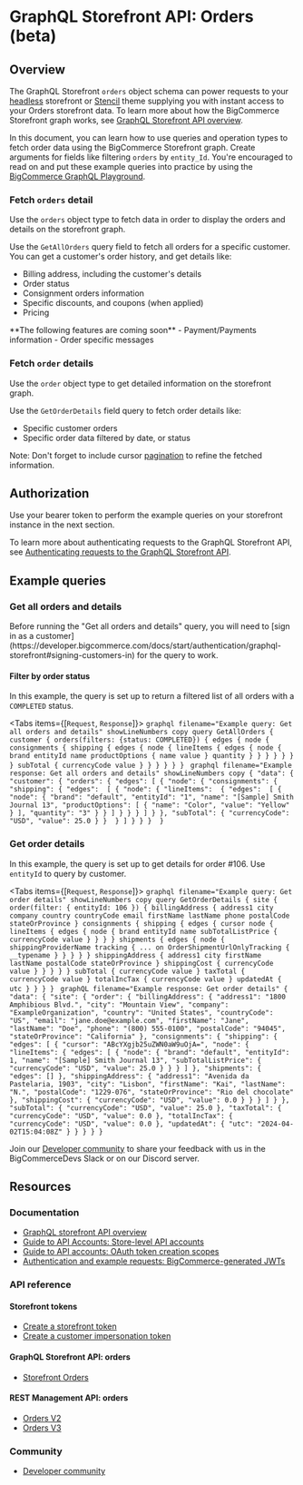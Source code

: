 # GraphQL Storefront API: Orders (beta)

## Overview

The GraphQL Storefront `orders` object schema can power requests to your [headless](/docs/storefront/headless) storefront or [Stencil](/docs/storefront/stencil/start) theme supplying you with instant access to your Orders storefront data. To learn more about how the BigCommerce Storefront graph works, see [GraphQL Storefront API overview](/docs/storefront/graphql).

In this document, you can learn how to use queries and operation types to fetch order data using the BigCommerce Storefront graph. Create arguments for fields like filtering `orders` by `entity_Id`. You're encouraged to read on and put these example queries into practice by using the [BigCommerce GraphQL Playground](/graphql-storefront/playground).

### Fetch `orders` detail

Use the `orders` object type to fetch data in order to display the orders and details on the storefront graph.

Use the `GetAllOrders` query field to fetch all orders for a specific customer. You can get a customer's order history, and get details like:

- Billing address, including the customer's details
- Order status
- Consignment orders information
- Specific discounts, and coupons (when applied)
- Pricing

<Callout type="info">
    **The following features are coming soon**
    - Payment/Payments information 
    - Order specific messages
</Callout>

### Fetch `order` details

Use the `order` object type to get detailed information on the storefront graph.

Use the `GetOrderDetails` field query to fetch order details like:

- Specific customer orders
- Specific order data filtered by date, or status

Note: Don't forget to include cursor [pagination](/docs/storefront/graphql#pagination) to refine the fetched information.

## Authorization

Use your bearer token to perform the example queries on your storefront instance in the next section. 

To learn more about authenticating requests to the GraphQL Storefront API, see [Authenticating requests to the GraphQL Storefront API](/docs/start/authentication/graphql-storefront).

## Example queries

### Get all orders and details

<Callout type="info">
Before running the "Get all orders and details" query, you will need to [sign in as a customer](https://developer.bigcommerce.com/docs/start/authentication/graphql-storefront#signing-customers-in) for the query to work.  
</Callout>

#### Filter by order status
In this example, the query is set up to return a filtered list of all orders with a `COMPLETED` status. 

<Tabs items={[`Request`, `Response`]}>
    <Tab>
    ```graphql filename="Example query: Get all orders and details" showLineNumbers copy
    query GetAllOrders {
      customer {
        orders(filters: {status: COMPLETED}) {
          edges {
            node {
              consignments {
                shipping {
                  edges {
                    node {
                      lineItems {
                        edges {
                          node {
                            brand
                            entityId
                            name
                            productOptions {
                              name
                              value
                            }
                            quantity
                          }
                        }
                      }
                    }
                  }
                }
              }
              subTotal {
                currencyCode
                value
              }
            }
          }
        }
      }
    }
    ```
    </Tab>
    <Tab>
    ```graphql filename="Example response: Get all orders and details" showLineNumbers copy
    {
      "data": {
        "customer": {
          "orders": {
            "edges": [
              {
                "node": {
                  "consignments": {
                    "shipping": {
                      "edges":  [
                        {
                        "node": {
                          "lineItems":  {
                            "edges":  [
                                {
                                "node": {
                                  "brand": "default",
                                  "entityId": "1",
                                  "name": "[Sample] Smith Journal 13",
                                  "productOptions": [
                                    {
                                      "name": "Color",
                                      "value": "Yellow"
                                    }
                                  ],
                                  "quantity": "3"
                                }
                              }
                            ]
                          }
                        }
                        }
                      ]
                    }
                  },
                "subTotal": {
                  "currencyCode": "USD",
                  "value": 25.0
                  }
                } 
              }
            ]
          }
        }
      } 
    }
    ```
    </Tab>
</Tabs>

### Get order details
In this example, the query is set up to get details for order #106. Use `entityId` to query by customer. 

<Tabs items={[`Request`, `Response`]}>
  <Tab>
    ```graphql filename="Example query: Get order details" showLineNumbers copy
    query GetOrderDetails {
      site {
        order(filter: { entityId: 106 }) {
          billingAddress {
            address1
            city
            company
            country
            countryCode
            email
            firstName
            lastName
            phone
            postalCode
            stateOrProvince
          }
          consignments {
            shipping {
              edges {
                  cursor
                  node {
                  lineItems {
                    edges {
                      node {
                        brand
                        entityId
                        name
                        subTotalListPrice {
                          currencyCode
                          value
                        }
                      }
                    }
                  }
                  shipments {
                    edges {
                      node {
                        shippingProviderName
                        tracking {
                          ... on OrderShipmentUrlOnlyTracking {
                              __typename
                          }
                        }
                      }
                    }
                  }
                  shippingAddress {
                    address1
                    city
                    firstName
                    lastName
                    postalCode
                    stateOrProvince
                  }
                  shippingCost {
                    currencyCode
                      value
                  }
                }
              }
            }
          }
          subTotal {
            currencyCode
            value
          }
          taxTotal {
            currencyCode
            value
          }
          totalIncTax {
            currencyCode
            value
          }
          updatedAt {
            utc
          }
        }
      }
    }
    ```
    </Tab>
    <Tab>
    ``` graphQL filename="Example response: Get order details"
    {
      "data": {
        "site": {
          "order": {
            "billingAddress": {
              "address1": "1800 Amphibious Blvd.",
              "city": "Mountain View",
              "company": "ExampleOrganization",
              "country": "United States",
              "countryCode": "US",
              "email": "jane.doe@example.com",
              "firstName": "Jane",
              "lastName": "Doe",
              "phone": "(800) 555-0100",
              "postalCode": "94045",
              "stateOrProvince": "California"
            },
            "consignments": {
              "shipping": {
                "edges": [
                  {
                  "cursor": "ABcYXgjb25uZWN0aW9uOjA=",
                  "node": {
                    "lineItems": {
                      "edges": [
                        {
                          "node": {
                            "brand": "default",
                            "entityId": 1,
                            "name": "[Sample] Smith Journal 13",
                            "subTotalListPrice": {
                                "currencyCode": "USD",
                                "value": 25.0
                            }
                          }
                        }
                      ]
                    },
                    "shipments": {
                      "edges": []
                    },
                    "shippingAddress": {
                      "address1": "Avenida da Pastelaria, 1903",
                      "city": "Lisbon",
                      "firstName": "Kai",
                      "lastName": "N.",
                      "postalCode": "1229-076",
                      "stateOrProvince": "Rio del chocolate"
                    },
                    "shippingCost": {
                      "currencyCode": "USD",
                        "value": 0.0
                    }
                  }
                }
              ]
            }
          },
          "subTotal": {
              "currencyCode": "USD",
              "value": 25.0
          },
          "taxTotal": {
              "currencyCode": "USD",
              "value": 0.0
          },
          "totalIncTax": {
              "currencyCode": "USD",
              "value": 0.0
          },
          "updatedAt": {
              "utc": "2024-04-02T15:04:08Z"
          }
        }
      }
    }
    }
    ```
  </Tab>
</Tabs>

Join our [Developer community](/community) to share your feedback with us in the BigCommerceDevs Slack or on our Discord server.

## Resources

### Documentation

* [GraphQL storefront API overview](/docs/storefront/graphql)
* [Guide to API Accounts: Store-level API accounts](/docs/start/authentication/api-accounts#store-level-api-accounts)
* [Guide to API accounts: OAuth token creation scopes](/docs/start/authentication/api-accounts#token-creation-scopes)
* [Authentication and example requests: BigCommerce-generated JWTs](/docs/start/authentication#bigcommerce-generated-jwts)

### API reference

#### Storefront tokens

* [Create a storefront token](/docs/rest-authentication/tokens#create-a-token)
* [Create a customer impersonation token](/docs/rest-authentication/tokens/customer-impersonation-token#create-a-token)

#### GraphQL Storefront API: orders

* [Storefront Orders](/docs/rest-storefront/orders)

#### REST Management API: orders

* [Orders V2](/docs/rest-management/orders/)
* [Orders V3](/docs/rest-management/transactions)

### Community

* [Developer community](/community)
